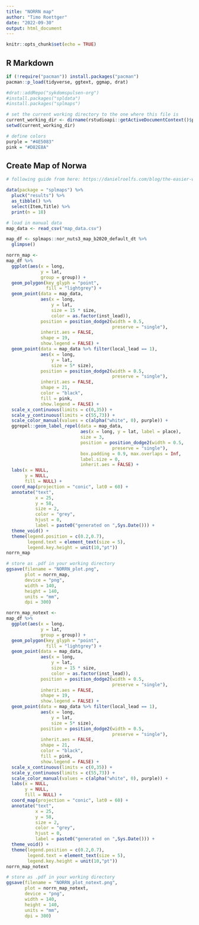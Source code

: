 ```yaml
---
title: "NORRN map"
author: "Timo Roettger"
date: "2022-09-30"
output: html_document
---
```


```r
knitr::opts_chunk$set(echo = TRUE)
```

## R Markdown

```r

if (!require("pacman")) install.packages("pacman")
pacman::p_load(tidyverse, ggtext, ggmap, drat)

#drat::addRepo("sykdomspulsen-org")
#install.packages("spldata")
#install.packages("splmaps")

# set the current working directory to the one where this file is
current_working_dir <- dirname(rstudioapi::getActiveDocumentContext()$path)
setwd(current_working_dir)

# define colors
purple = "#4E5083"
pink = "#D82E8A"

```

## Create Map of Norwa

```r

# following guide from here: https://danielroelfs.com/blog/the-easier-way-to-create-a-map-of-norway-using-splmaps/

data(package = "splmaps") %>% 
  pluck("results") %>% 
  as_tibble() %>% 
  select(Item,Title) %>% 
  print(n = 18)

# load in manual data
map_data <- read_csv("map_data.csv") 

map_df <- splmaps::nor_nuts3_map_b2020_default_dt %>% 
  glimpse()
```

```r

norrn_map <- 
map_df %>% 
  ggplot(aes(x = long, 
             y = lat, 
             group = group)) + 
  geom_polygon(key_glyph = "point",
               fill = "lightgrey") + 
  geom_point(data = map_data,
             aes(x = long,
                 y = lat,
                 size = 15 * size,
                 color = as.factor(inst_lead)),
             position = position_dodge2(width = 0.5,
                                        preserve = "single"),
             inherit.aes = FALSE,
             shape = 19,
             show.legend = FALSE) +
  geom_point(data = map_data %>% filter(local_lead == 1),
             aes(x = long, 
                 y = lat,                
                 size = 5* size), 
             position = position_dodge2(width = 0.5,
                                        preserve = "single"),
             inherit.aes = FALSE,
             shape = 21, 
             color = "black", 
             fill = pink,
             show.legend = FALSE) +
  scale_x_continuous(limits = c(0,35)) +
  scale_y_continuous(limits = c(55,73)) +
  scale_color_manual(values = c(alpha("white", 0), purple)) +
  ggrepel::geom_label_repel(data = map_data, 
                            aes(x = long, y = lat, label = place),
                            size = 3, 
                            position = position_dodge2(width = 0.5, 
                                        preserve = "single"),
                            box.padding = 0.9, max.overlaps = Inf,
                            label.size = 0, 
                            inherit.aes = FALSE) +
  labs(x = NULL,
       y = NULL,
       fill = NULL) +
  coord_map(projection = "conic", lat0 = 60) + 
  annotate("text", 
           x = 25, 
           y = 58, 
           size = 2,
           color = "grey",
           hjust = 0,
           label = paste0("generated on ",Sys.Date())) +
  theme_void() +
  theme(legend.position = c(0.2,0.7),
        legend.text = element_text(size = 5),
        legend.key.height = unit(10,"pt"))
norrn_map

# store as .pdf in your working directory
ggsave(filename = "NORRN_plot.png",
       plot = norrn_map,
       device = "png",
       width = 140, 
       height = 140,
       units = "mm", 
       dpi = 300)

```

```r

norrn_map_notext <- 
map_df %>% 
  ggplot(aes(x = long, 
             y = lat, 
             group = group)) + 
  geom_polygon(key_glyph = "point",
               fill = "lightgrey") + 
  geom_point(data = map_data,
             aes(x = long,
                 y = lat,
                 size = 15 * size,
                 color = as.factor(inst_lead)),
             position = position_dodge2(width = 0.5,
                                        preserve = "single"),
             inherit.aes = FALSE,
             shape = 19,
             show.legend = FALSE) +
  geom_point(data = map_data %>% filter(local_lead == 1),
             aes(x = long, 
                 y = lat,                
                 size = 5* size), 
             position = position_dodge2(width = 0.5,
                                        preserve = "single"),
             inherit.aes = FALSE,
             shape = 21, 
             color = "black", 
             fill = pink,
             show.legend = FALSE) +
  scale_x_continuous(limits = c(0,35)) +
  scale_y_continuous(limits = c(55,73)) +
  scale_color_manual(values = c(alpha("white", 0), purple)) +
  labs(x = NULL,
       y = NULL,
       fill = NULL) +
  coord_map(projection = "conic", lat0 = 60) + 
  annotate("text", 
           x = 25, 
           y = 58, 
           size = 2,
           color = "grey",
           hjust = 0,
           label = paste0("generated on ",Sys.Date())) +
  theme_void() +
  theme(legend.position = c(0.2,0.7),
        legend.text = element_text(size = 5),
        legend.key.height = unit(10,"pt"))
norrn_map_notext

# store as .pdf in your working directory
ggsave(filename = "NORRN_plot_notext.png",
       plot = norrn_map_notext,
       device = "png",
       width = 140, 
       height = 140,
       units = "mm", 
       dpi = 300)

```

